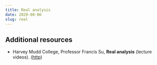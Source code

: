```yaml
---
title: Real analysis
date: 2020-08-06
slug: real
---
```


## Additional resources

* Harvey Mudd College, Professor Francis Su, **Real analysis** (lecture videos). ([http](https://analysisyawp.blogspot.com/))
